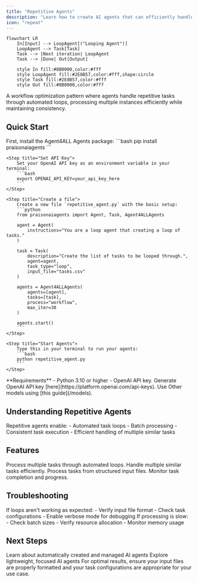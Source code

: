 ```yaml
---
title: "Repetitive Agents"
description: "Learn how to create AI agents that can efficiently handle repetitive tasks through automated loops."
icon: "repeat"
---
```


```mermaid
flowchart LR
    In[Input] --> LoopAgent[("Looping Agent")]
    LoopAgent --> Task[Task]
    Task --> |Next iteration| LoopAgent
    Task --> |Done| Out[Output]
    
    style In fill:#8B0000,color:#fff
    style LoopAgent fill:#2E8B57,color:#fff,shape:circle
    style Task fill:#2E8B57,color:#fff
    style Out fill:#8B0000,color:#fff
```

A workflow optimization pattern where agents handle repetitive tasks through automated loops, processing multiple instances efficiently while maintaining consistency.

## Quick Start

<Steps>
    <Step title="Install Package">
        First, install the Agent4ALL Agents package:
        ```bash
        pip install praisonaiagents
        ```
    </Step>

    <Step title="Set API Key">
        Set your OpenAI API key as an environment variable in your terminal:
        ```bash
        export OPENAI_API_KEY=your_api_key_here
        ```
    </Step>

    <Step title="Create a file">
        Create a new file `repetitive_agent.py` with the basic setup:
        ```python
        from praisonaiagents import Agent, Task, Agent4ALLAgents

        agent = Agent(
            instructions="You are a loop agent that creating a loop of tasks."
        )

        task = Task(
            description="Create the list of tasks to be looped through.",
            agent=agent,
            task_type="loop",
            input_file="tasks.csv"
        )

        agents = Agent4ALLAgents(
            agents=[agent],
            tasks=[task],
            process="workflow",
            max_iter=30
        )

        agents.start()
        ```
    </Step>

    <Step title="Start Agents">
        Type this in your terminal to run your agents:
        ```bash
        python repetitive_agent.py
        ```
    </Step>
</Steps>

<Note>
  **Requirements**
  - Python 3.10 or higher
  - OpenAI API key. Generate OpenAI API key [here](https://platform.openai.com/api-keys). Use Other models using [this guide](/models).   
</Note>

## Understanding Repetitive Agents

<Card title="What are Repetitive Agents?" icon="question">
  Repetitive agents enable:
  - Automated task loops
  - Batch processing
  - Consistent task execution
  - Efficient handling of multiple similar tasks
</Card>

## Features

<CardGroup cols={2}>
  <Card title="Task Looping" icon="repeat">
    Process multiple tasks through automated loops.
  </Card>
  <Card title="Batch Processing" icon="layer-group">
    Handle multiple similar tasks efficiently.
  </Card>
  <Card title="Input Management" icon="file-csv">
    Process tasks from structured input files.
  </Card>
  <Card title="Progress Tracking" icon="chart-line">
    Monitor task completion and progress.
  </Card>
</CardGroup>

## Troubleshooting

<CardGroup cols={2}>
  <Card title="Loop Issues" icon="triangle-exclamation">
    If loops aren't working as expected:
    - Verify input file format
    - Check task configurations
    - Enable verbose mode for debugging
  </Card>

  <Card title="Performance Issues" icon="gauge-high">
    If processing is slow:
    - Check batch sizes
    - Verify resource allocation
    - Monitor memory usage
  </Card>
</CardGroup>

## Next Steps

<CardGroup cols={2}>
  <Card title="AutoAgents" icon="robot" href="./autoagents">
    Learn about automatically created and managed AI agents
  </Card>
  <Card title="Mini Agents" icon="microchip" href="./mini">
    Explore lightweight, focused AI agents
  </Card>
</CardGroup>

<Note>
  For optimal results, ensure your input files are properly formatted and your task configurations are appropriate for your use case.
</Note>

